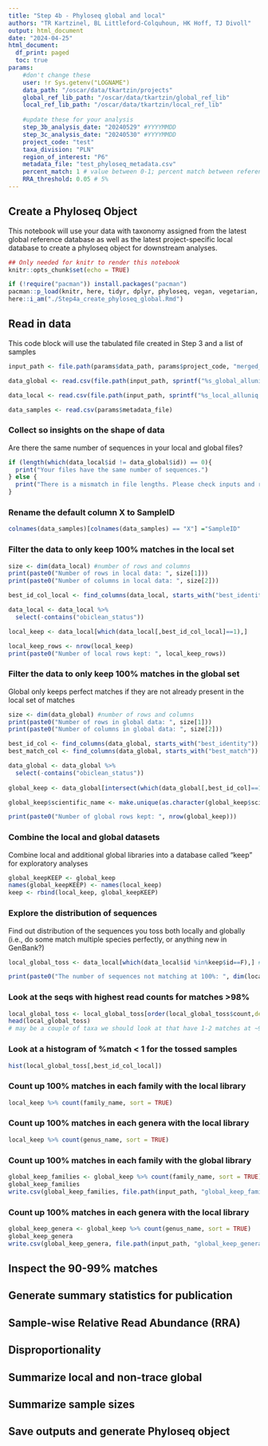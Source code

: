 ```yaml
---
title: "Step 4b - Phyloseq global and local"
authors: "TR Kartzinel, BL Littleford-Colquhoun, HK Hoff, TJ Divoll"
output: html_document
date: "2024-04-25"
html_document:
  df_print: paged
  toc: true
params:
    #don't change these
    user: !r Sys.getenv("LOGNAME")
    data_path: "/oscar/data/tkartzin/projects"
    global_ref_lib_path: "/oscar/data/tkartzin/global_ref_lib"
    local_ref_lib_path: "/oscar/data/tkartzin/local_ref_lib"
 
    #update these for your analysis
    step_3b_analysis_date: "20240529" #YYYYMMDD
    step_3c_analysis_date: "20240530" #YYYYMMDD
    project_code: "test"
    taxa_division: "PLN"
    region_of_interest: "P6"
    metadata_file: "test_phyloseq_metadata.csv"
    percent_match: 1 # value between 0-1; percent match between reference sequence and your sequence
    RRA_threshold: 0.05 # 5%
---
```


## Create a Phyloseq Object
This notebook will use your data with taxonomy assigned from the latest global reference database as well as the latest project-specific local database to create a phyloseq object for downstream analyses.
```r
## Only needed for knitr to render this notebook
knitr::opts_chunk$set(echo = TRUE)

if (!require("pacman")) install.packages("pacman")
pacman::p_load(knitr, here, tidyr, dplyr, phyloseq, vegan, vegetarian, scales, datawizard)
here::i_am("./Step4a_create_phyloseq_global.Rmd")
```

## Read in data
This code block will use the tabulated file created in Step 3 and a list of samples
```r
input_path <- file.path(params$data_path, params$project_code, "merged_runs", sprintf("%s_%s", params$step_3c_analysis_date, params$user))

data_global <- read.csv(file.path(input_path, sprintf("%s_global_alluniq.clean.tag.ann.tab", params$step_3b_analysis_date)), sep="\t", header=TRUE)

data_local <- read.csv(file.path(input_path, sprintf("%s_local_alluniq.clean.tag.ann.tab", params$step_3c_analysis_date)), sep="\t", header=TRUE)

data_samples <- read.csv(params$metadata_file)
```

### Collect so insights on the shape of data
Are there the same number of sequences in your local and global files?
```r
if (length(which(data_local$id != data_global$id)) == 0){
  print("Your files have the same number of sequences.")
} else {
  print("There is a mismatch in file lengths. Please check inputs and rerun Step 3.")
}
```

### Rename the default column X to SampleID
```r
colnames(data_samples)[colnames(data_samples) == "X"] ="SampleID"
```

### Filter the data to only keep 100% matches in the local set
```r
size <- dim(data_local) #number of rows and columns
print(paste0("Number of rows in local data: ", size[1]))
print(paste0("Number of columns in local data: ", size[2]))

best_id_col_local <- find_columns(data_local, starts_with("best_identity"))

data_local <- data_local %>% 
  select(-contains("obiclean_status"))

local_keep <- data_local[which(data_local[,best_id_col_local]==1),]

local_keep_rows <- nrow(local_keep)
print(paste0("Number of local rows kept: ", local_keep_rows))
```


### Filter the data to only keep 100% matches in the global set
Global only keeps perfect matches if they are not already present in the local set of matches
```r
size <- dim(data_global) #number of rows and columns
print(paste0("Number of rows in global data: ", size[1]))
print(paste0("Number of columns in global data: ", size[2]))

best_id_col <- find_columns(data_global, starts_with("best_identity"))
best_match_col <- find_columns(data_global, starts_with("best_match"))

data_global <- data_global %>% 
  select(-contains("obiclean_status"))
  
global_keep <- data_global[intersect(which(data_global[,best_id_col]==1), which(data_local[,best_id_col_local]!=1)),]

global_keep$scientific_name <- make.unique(as.character(global_keep$scientific_name))

print(paste0("Number of global rows kept: ", nrow(global_keep)))
```

### Combine the local and global datasets
Combine local and additional global libraries into a database called "keep" for exploratory analyses
```r
global_keepKEEP <- global_keep
names(global_keepKEEP) <- names(local_keep)
keep <- rbind(local_keep, global_keepKEEP)
```

### Explore the distribution of sequences
Find out distribution of the sequences you toss both locally and globally (i.e., do some match multiple species perfectly, or anything new in GenBank?)

```r
local_global_toss <- data_local[which(data_local$id %in%keep$id==F),] #tells you how many taxa didn't have 100% matches 

print(paste0("The number of sequences not matching at 100%: ", dim(local_global_toss)[1]))
```

### Look at the seqs with highest read counts for matches >98%
```r
local_global_toss <- local_global_toss[order(local_global_toss$count,decreasing=T),]
head(local_global_toss)
# may be a couple of taxa we should look at that have 1-2 matches at ~98% match with high read count 
```
### Look at a histogram of %match < 1 for the tossed samples
```r
hist(local_global_toss[,best_id_col_local])
```

### Count up 100% matches in each family with the local library
```r
local_keep %>% count(family_name, sort = TRUE)
```
### Count up 100% matches in each genera with the local library
```r
local_keep %>% count(genus_name, sort = TRUE)
```
### Count up 100% matches in each family with the global library
```r
global_keep_families <- global_keep %>% count(family_name, sort = TRUE)
global_keep_families
write.csv(global_keep_families, file.path(input_path, "global_keep_familes.csv"))
```
### Count up 100% matches in each genera with the local library
```r
global_keep_genera <- global_keep %>% count(genus_name, sort = TRUE)
global_keep_genera
write.csv(global_keep_genera, file.path(input_path, "global_keep_genera.csv"))
```

## Inspect the 90-99% matches

## Generate summary statistics for publication

## Sample-wise Relative Read Abundance (RRA)

## Disproportionality

## Summarize local and non-trace global

## Summarize sample sizes

## Save outputs and generate Phyloseq object


